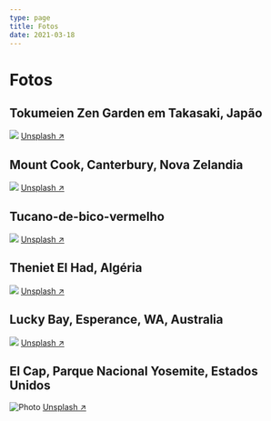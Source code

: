 ```yaml
---
type: page
title: Fotos
date: 2021-03-18
---
```


# Fotos




## Tokumeien Zen Garden em Takasaki, Japão
<Image
  src="/images/photo3.jpg"
  width={1280}
  height={853}
  priority
  className="next-image"
/>
[Unsplash ↗ ](https://unsplash.com/photos/P-yzuyWFEIk?utm_source=unsplash&utm_medium=referral&utm_content=creditShareLink)


## Mount Cook, Canterbury, Nova Zelandia
<Image
  src="/images/photo4.jpg"
  width={1280}
  height={853}
  priority
  className="next-image"
/>
[Unsplash ↗ ](https://unsplash.com/photos/enuCEimS1p4?utm_source=unsplash&utm_medium=referral&utm_content=creditShareLink)

## Tucano-de-bico-vermelho
<Image
  src="/images/photo6.jpg"
  width={1280}
  height={853}
  priority
  className="next-image"
/>
[Unsplash ↗ ](https://unsplash.com/photos/XUFMiGkv-60?utm_source=unsplash&utm_medium=referral&utm_content=creditShareLink)


## Theniet El Had, Algéria
<Image
  src="/images/photo7.jpg"
  width={1280}
  height={853}
  priority
  className="next-image"
/>
[Unsplash ↗ ](https://unsplash.com/photos/NJXy_PUWpdg?utm_source=unsplash&utm_medium=referral&utm_content=creditShareLink)

## Lucky Bay, Esperance, WA, Australia
<Image
  src="/images/photo8.jpg"
  width={1280}
  height={853}
  priority
  className="next-image"
/>
[Unsplash ↗ ]()


## El Cap, Parque Nacional Yosemite, Estados Unidos
<Image
  src="/images/photo.jpg"
  alt="Photo"
  width={1125}
  height={750}
  priority
  className="next-image"
/>
[Unsplash ↗ ](https://unsplash.com/photos/ndN00KmbJ1c)
